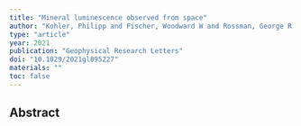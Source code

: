 ```yaml
---
title: "Mineral luminescence observed from space"
author: "Kohler, Philipp and Fischer, Woodward W and Rossman, George R and Grotzinger, John P and Doughty, Russell and Wang, Yujie and Yin, Yi and Frankenberg, Christian"
type: "article"
year: 2021
publication: "Geophysical Research Letters"
doi: "10.1029/2021gl095227"
materials: ""
toc: false
---
```


## Abstract

